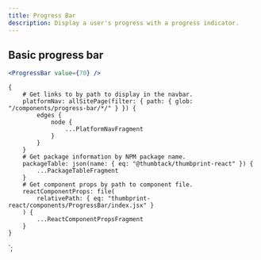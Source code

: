 ```yaml
---
title: Progress Bar
description: Display a user's progress with a progress indicator.
---
```



<ComponentHeader data={props.data} />

## Basic progress bar

```jsx
<ProgressBar value={70} />
```

<ComponentFooter data={props.data} />

    {
        # Get links to by path to display in the navbar.
        platformNav: allSitePage(filter: { path: { glob: "/components/progress-bar/*/" } }) {
            edges {
                node {
                    ...PlatformNavFragment
                }
            }
        }
        # Get package information by NPM package name.
        packageTable: json(name: { eq: "@thumbtack/thumbprint-react" }) {
            ...PackageTableFragment
        }
        # Get component props by path to component file.
        reactComponentProps: file(
            relativePath: { eq: "thumbprint-react/components/ProgressBar/index.jsx" }
        ) {
            ...ReactComponentPropsFragment
        }
    }
`;
